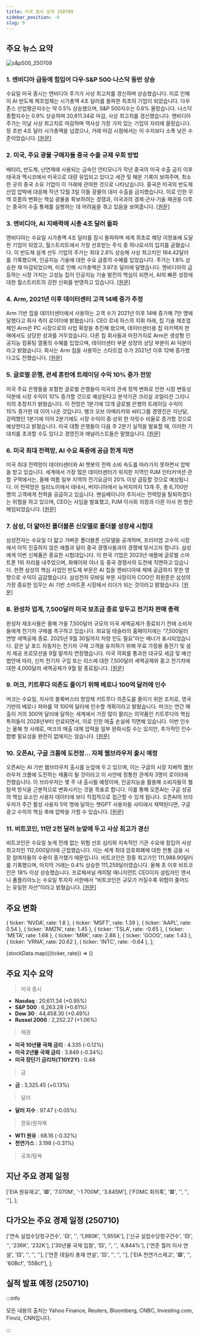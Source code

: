 ```yaml
---
title: 미국 증시 요약 250709
sidebar_position: -6
slug: 9
---
```


## 주요 뉴스 요약

![s&p500_250709](/map/250709.png)

### 1. **엔비디아 급등에 힘입어 다우·S&P 500·나스닥 동반 상승**

수요일 미국 증시는 엔비디아 주가가 사상 최고치를 경신하며 상승했습니다. 이로 인해 이 AI 반도체 제조업체는 시가총액 4조 달러를 돌파한 최초의 기업이 되었습니다. 다우존스 산업평균지수는 약 0.5% 상승했으며, S&P 500지수는 0.6% 올랐습니다. 나스닥 종합지수는 0.9% 상승하며 20,611.34로 마감, 사상 최고치를 경신했습니다. 엔비디아 주가는 이날 사상 최고치로 마감하며 역사상 가장 가치 있는 기업의 자리에 올랐습니다. 장 초반 4조 달러 시가총액을 넘겼으나, 거래 마감 시점에서는 이 수치보다 소폭 낮은 수준이었습니다. [[원문]](https://finance.yahoo.com/news/live/stock-market-today-dow-sp-500-nasdaq-jump-as-nvidias-surge-to-milestone-boosts-tech-200132610.html)

### 2. **미국, 주요 광물 구매자들 중국 수출 규제 우회 방법**

배터리, 반도체, 난연제에 사용되는 금속인 안티모니가 작년 중국의 미국 수출 금지 이후 태국과 멕시코에서 미국으로 대량 유입되고 있다고 세관 및 해운 기록이 보여주며, 최소 한 곳의 중국 소유 기업이 이 거래에 관여한 것으로 나타났습니다. 중국은 미국의 반도체 산업 압박에 대응해 작년 12월 3일 이들 광물의 대미 수출을 금지했습니다. 이로 인한 무역 흐름의 변화는 핵심 광물을 확보하려는 경쟁과, 미국과의 경제·군사·기술 패권을 다투는 중국이 수출 통제를 실행하는 데 어려움을 겪고 있음을 보여줍니다. [[원문]](https://www.reuters.com/business/autos-transportation/how-us-buyers-critical-minerals-bypass-chinas-export-ban-2025-07-09/)

### 3. **엔비디아, AI 지배력에 시총 4조 달러 돌파**

엔비디아는 수요일 시가총액 4조 달러를 잠시 돌파하며 세계 최초로 해당 이정표에 도달한 기업이 되었고, 월스트리트에서 가장 선호받는 주식 중 하나로서의 입지를 굳혔습니다. 이 반도체 설계 선두 기업의 주가는 최대 2.8% 상승해 사상 최고치인 164.42달러를 기록했으며, 인공지능 기술에 대한 수요 급증의 수혜를 입었습니다. 주가는 1.8% 상승한 채 마감되었으며, 이로 인해 시가총액은 3.97조 달러에 달했습니다. 엔비디아의 급등하는 시장 가치는 고성능 칩이 인공지능 기술 발전의 핵심이 되면서, AI의 빠른 성장에 대한 월스트리트의 강한 신뢰를 반영하고 있습니다. [[원문]](https://www.reuters.com/world/china/nvidia-becomes-first-company-clinch-4-trillion-market-value-2025-07-09/)

### 4. **Arm, 2021년 이후 데이터센터 고객 14배 증가 추정**

Arm 기반 칩을 데이터센터에서 사용하는 고객 수가 2021년 이후 14배 증가해 7만 명에 달했다고 회사 측이 로이터에 밝혔습니다. CEO 르네 하스의 지휘 아래, 칩 기술 제조업체인 Arm은 PC 시장으로의 사업 확장을 추진해 왔으며, 데이터센터용 칩 아키텍처 판매에서도 상당한 성과를 거두었습니다. 다른 칩 회사들과 마찬가지로 Arm은 생성형 인공지능 컴퓨팅 열풍의 수혜를 입었으며, 데이터센터 부문 성장의 상당 부분이 AI 덕분이라고 밝혔습니다. 회사는 Arm 칩을 사용하는 스타트업 수가 2021년 이후 12배 증가했다고도 전했습니다. [[원문]](https://www.reuters.com/business/media-telecom/arm-estimates-14-fold-increase-data-center-customers-since-2021-company-says-2025-07-09/)

### 5. **글로벌 은행, 관세 혼란에 트레이딩 수익 10% 증가 전망**

미국 주요 은행들을 포함한 글로벌 은행들이 미국의 관세 정책 변화로 인한 시장 변동성 덕분에 시장 수익이 10% 증가할 것으로 예상된다고 분석기관 크리실 코얼리션 그리니치의 추정치가 밝혔습니다. 이 전망은 1분기에 12개 글로벌 은행의 트레이딩 수익이 15% 증가한 데 이어 나온 것입니다. 뱅크 오브 아메리카와 씨티그룹 경영진은 지난달, 강력했던 1분기에 이어 2분기에도 시장 수익이 중·상위 한 자릿수 비율로 증가할 것으로 예상한다고 밝혔습니다. 미국 대형 은행들이 다음 주 2분기 실적을 발표할 때, 이러한 기대치를 초과할 수도 있다고 경영진과 애널리스트들은 말했습니다. [[원문]](https://www.reuters.com/business/finance/global-banks-predicted-get-10-trading-revenue-boost-tariff-turmoil-2025-07-09/)

### 6. **미국 최대 전력망, AI 수요 폭증에 공급 한계 직면**

미국 최대 전력망이 데이터센터와 AI 챗봇의 전력 소비 속도를 따라가지 못하면서 압박을 받고 있습니다. 세계에서 가장 많은 데이터센터가 위치한 지역인 PJM 인터커넥션 관할 구역에서는, 올해 여름 일부 지역의 전기요금이 20% 이상 급등할 것으로 예상됩니다. 이 전력망은 일리노이에서 테네시, 버지니아에서 뉴저지까지 13개 주, 총 6,700만 명의 고객에게 전력을 공급하고 있습니다. 펜실베이니아 주지사는 전력망을 탈퇴하겠다는 위협을 하고 있으며, CEO는 사임을 발표했고, PJM 이사회 의장과 다른 이사 한 명은 해임되었습니다. [[원문]](https://www.reuters.com/sustainability/boards-policy-regulation/americas-largest-power-grid-is-struggling-meet-demand-ai-2025-07-09/)

### 7. **삼성, 더 얇아진 폴더블폰 신모델로 폴더블 성장세 시험대**

삼성전자는 수요일 더 얇고 가벼운 폴더블폰 신모델을 공개하며, 프리미엄 고수익 시장에서 아직 진출하지 않은 애플과 달리 중국 경쟁사들과의 경쟁에 맞서고자 합니다. 삼성에게 이번 신제품은 중요한 시험대입니다. 이 한국 기업은 2023년 애플에 글로벌 스마트폰 1위 자리를 내주었으며, 화웨이와 아너 등 중국 경쟁사의 도전에 직면하고 있습니다. 한편 삼성의 핵심 사업인 반도체 부문은 AI 칩을 엔비디아에 제때 공급하지 못한 영향으로 수익이 급감했습니다. 삼성전자 모바일 부문 사장이자 COO인 최원준은 삼성의 가장 중요한 임무는 AI 기반 스마트폰 시장에서 리더가 되는 것이라고 밝혔습니다. [[원문]](https://www.reuters.com/world/china/samsungs-bet-foldable-phones-faces-major-test-with-slimmer-new-model-2025-07-09/)

### 8. **완성차 업계, 7,500달러 미국 보조금 종료 앞두고 전기차 판매 총력**

완성차 제조사들은 올해 가을 7,500달러 규모의 미국 세액공제가 종료되기 전에 소비자들에게 전기차 구매를 촉구하고 있습니다. 화요일 테슬라의 홈페이지에는 “7,500달러 연방 세액공제 종료. 2025년 9월 30일까지 차량 인도 필요”라는 배너가 표시되었습니다. 같은 날 포드 자동차는 전기차 구매 고객을 유치하기 위해 무료 가정용 충전기 및 설치 제공 프로모션을 9월 말까지 연장했습니다. 미국 의회를 통과한 대규모 세금 및 예산 법안에 따라, 신차 전기차 구입 또는 리스에 대한 7,500달러 세액공제와 중고 전기차에 대한 4,000달러 세액공제가 9월 말 종료됩니다. [[원문]](https://www.reuters.com/business/autos-transportation/automakers-push-ev-sales-7500-us-tax-credit-is-set-end-2025-07-09/)

### 9. **머크, 키트루다 의존도 줄이기 위해 베로나 100억 달러에 인수**

머크는 수요일, 자사의 블록버스터 항암제 키트루다 의존도를 줄이기 위한 조치로, 영국 기반의 베로나 파마를 약 100억 달러에 인수할 계획이라고 밝혔습니다. 머크는 연간 매출이 거의 300억 달러에 달하는 세계에서 가장 많이 팔리는 의약품인 키트루다의 핵심 특허들이 2028년부터 만료되면서, 이로 인한 매출 손실에 직면해 있습니다. 이번 인수는 올해 첫 사례로, 머크의 매출 대체 압력을 일부 완화시킬 수는 있지만, 추가적인 인수·합병 필요성을 완전히 없애지는 않습니다. [[원문]](https://www.reuters.com/business/healthcare-pharmaceuticals/merck-nears-10-billion-deal-respiratory-drugmaker-verona-ft-reports-2025-07-09/)

### 10. **오픈AI, 구글 크롬에 도전장... 자체 웹브라우저 출시 예정**

오픈AI는 AI 기반 웹브라우저 출시를 눈앞에 두고 있으며, 이는 구글의 시장 지배적 웹브라우저 크롬에 도전하는 제품이 될 것이라고 이 사안에 정통한 관계자 3명이 로이터에 전했습니다. 이 브라우저는 몇 주 내 출시될 예정이며, 인공지능을 활용해 소비자들의 웹 탐색 방식을 근본적으로 변화시키는 것을 목표로 합니다. 이를 통해 오픈AI는 구글 성공의 핵심 요소인 사용자 데이터에 보다 직접적으로 접근할 수 있게 됩니다. 오픈AI의 브라우저가 주간 활성 사용자 5억 명에 달하는 챗GPT 사용자들 사이에서 채택된다면, 구글 광고 수익의 핵심 축에 압박을 가할 수 있습니다. [[원문]](https://www.reuters.com/business/media-telecom/openai-release-web-browser-challenge-google-chrome-2025-07-09/)

### 11. **비트코인, 11만 2천 달러 눈앞에 두고 사상 최고가 경신**

비트코인은 수요일 늦게 전례 없는 위험 선호 심리와 지속적인 기관 수요에 힘입어 사상 최고치인 112,000달러에 근접했습니다. 이는 세계 최대 암호화폐에 대한 전통 금융 시장 참여자들의 수용이 증가했기 때문입니다. 비트코인은 장중 최고가인 111,988.90달러를 기록했으며, 마지막 거래는 0.4% 상승한 111,259달러였습니다. 올해 초 이후 비트코인은 18% 이상 상승했습니다. 프로페셔널 캐피탈 매니지먼트 CEO이자 설립자인 앤서니 폼플리아노는 수요일 투자자 서한에서 “비트코인은 규모가 커질수록 위험이 줄어드는 유일한 자산”이라고 밝혔습니다. [[원문]](https://www.reuters.com/world/africa/dollar-gains-against-yen-trumps-trade-war-intensifies-2025-07-09/)

## 주요 변화

  { ticker: 'NVDA', rate: 1.8 },
  { ticker: 'MSFT', rate: 1.39 },
  { ticker: 'AAPL', rate: 0.54 },
  { ticker: 'AMZN', rate: 1.45 },
  { ticker: 'TSLA', rate: -0.65 },
  { ticker: 'META', rate: 1.68 },
  { ticker: 'MRK', rate: 2.88 },
  { ticker: 'GOOG', rate: 1.43 },
  { ticker: 'VRNA', rate: 20.62 },
  { ticker: 'INTC', rate: -0.64 },
];

{stockData.map(({ticker, rate}) => <StockCardMini key={ticker} ticker={ticker} rate={rate}></StockCardMini>)}

## 주요 지수 요약

> 미국 증시

- **Nasdaq** : 20,611.34 (+0.95%)
- **S&P 500** : 6,263.28 (+0.61%)
- **Dow 30** : 44,458.30 (+0.49%)
- **Russel 2000** : 2,252.27 (+1.06%)

> 채권

- **미국 10년물 국채 금리** : 4.335 (-0.12%)
- **미국 2년물 국채 금리** : 3.849 (-0.34%)
- **미국 장단기 금리차(T10Y2Y)** : 0.48

> 금

- **금** : 3,325.45 (+0.13%)

> 달러

- **달러 지수** : 97.47 (-0.05%)

> 원유/원자재

- **WTI 원유** : 68.16 (-0.32%)
- **천연가스** : 3.198 (-0.31%)

> 공포/탐욕

<FearAndGreed fearAndGreedIndex={76} vix={15.94} vixRate={-5.18} />

## 지난 주요 경제 일정

  ['EIA 원유재고', '🟥', '7.070M', '-1.700M', '3.845M'],
  ['FOMC 회의록', '🟥', '', '', ''],
];

<EconomicCalendar data={eventsData} />

## 다가오는 주요 경제 일정 (250710)

  ['연속 실업수당청구건수', '🟨', '', '1,980K', '1,955K'],
  ['신규 실업수당청구건수', '🟨', '', '236K', '232K'],
  ['30년물 국채 입찰', '🟨', '', '', '4.844%'],
  ['연준 월러 이사 연설', '🟨', '', '', ''],
  ['연준 데일리 총재 연설', '🟨', '', '', ''],
  ['EIA 천연가스재고', '🟩', '', '60Bcf', '55Bcf'],
];

<EconomicCalendar data={nextEventsData} />

## 실적 발표 예정 (250710)


<EarningsBoard stocksBMO={stocksBMO} />

:::info

모든 내용의 출처는 Yahoo Finance, Reuters, Bloomberg, CNBC, Investing.com, Finviz, CNN입니다.

:::
